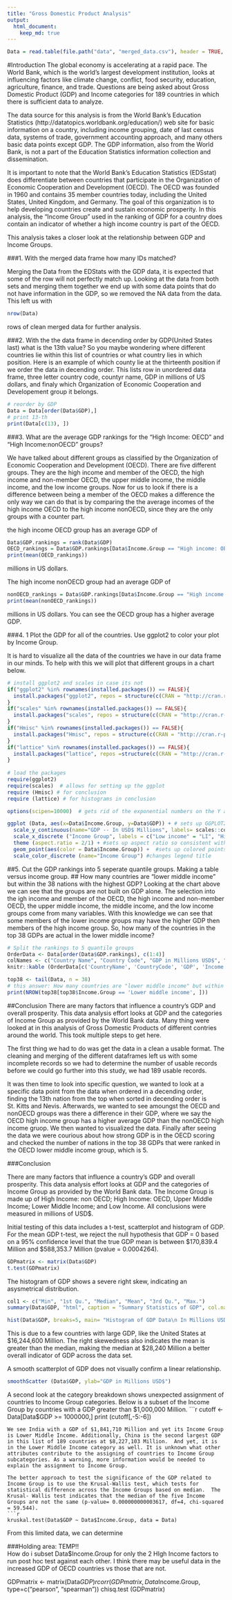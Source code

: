 ---
title: "Gross Domestic Product Analysis"
output:
  html_document:
    keep_md: true
---
```{r echo=FALSE}
Data = read.table(file.path("data", "merged_data.csv"), header = TRUE, encoding='UTF-8')
```

#Introduction
The global economy is accelerating at a rapid pace.  The World Bank, which is the world's largest development institution, looks at influencing factors like climate change, conflict, food security, education, agriculture, finance, and trade.  Questions are being asked about Gross Domestic Product (GDP) and Income categories for 189 countries in which there is sufficient data to analyze. 

The data source for this analysis is from the World Bank's Education Statistics (http://datatopics.worldbank.org/education/) web site for basic information on a country, including income grouping, date of last census data, systems of trade, government accounting approach, and many others basic data points except GDP. The GDP information, also from the World Bank, is not a part of the Education Statistics information collection and dissemination. 

It is important to note that the World Bank's Education Statistics (EDSstat) does differentiate between countries that participate in the Organization of Economic Cooperation and Development (OECD). The OECD was founded in 1960 and contains 35 member countries today, including the United States, United Kingdom, and Germany.  The goal of this organization is to help developing countries create and sustain economic prosperity.  In this analysis, the  "Income Group" used in the ranking of GDP for a country does contain an indicator of whether a high income country is part of the OECD. 

This analysis takes a closer look at the relationship between GDP and Income Groups.



###1. With the merged data frame how many IDs matched?

Merging the Data from the EDStats with the GDP data, it is expected that some of the row will not perfectly match up.  Looking at the data from both sets and merging them together we end up with some data points that do not have information in the GDP, so we removed the NA data from the data.  This left us with 
```{r}
nrow(Data)
```
rows of clean merged data for further analysis.

###2. With the the data frame in decending order by GDP(United States last) what is the 13th value?
So you maybe wondering where different countries lie within this list of countries or what country lies in which position.  Here is an example of which county lie at the thirteenth position if we order the data in decending order.  This lists row in unordered data frame, three letter country code, countyr name, GDP in millions of US dollars, and finaly which  Organization of Economic Cooperation and Developement group it belongs.

```{r}
# reorder by GDP
Data = Data[order(Data$GDP),]
# print 13-th
print(Data[c(13), ])
```

###3. What are the average GDP rankings for the "High Income: OECD" and "High Income:nonOECD" groups?

We have talked about different groups as classified by the Organization of Economic Cooperation and Development (OECD).  There are five different groups.  They are the high income and member of the OECD, the high income and non-member OECD, the upper middle income, the middle income, and the low income groups.  Now for us to look if there is a difference between being a member of the OECD makes a difference the only way we can do that is by comparing the the average incomes of the high income OECD to the high income nonOECD, since they are the only groups with a counter part.  

the high income OECD group has an average GDP of 
```{r}
Data$GDP.rankings = rank(Data$GDP)
OECD_rankings = Data$GDP.rankings[Data$Income.Group == "High income: OECD"]
print(mean(OECD_rankings))
```
millions in US dollars.

The high income nonOECD group had an average GDP of 
```{r}
nonOECD_rankings = Data$GDP.rankings[Data$Income.Group == "High income: nonOECD"]
print(mean(nonOECD_rankings)) 
```
millions in US dollars. You can see the OECD group has a higher average GDP.





###4. 1	Plot the GDP for all of the countries. Use ggplot2 to color your plot by Income Group.

It is hard to visualize all the data of the countries we have in our data frame in our minds.  To help with this we will plot that different groups in a chart below.
```{r kable}
# install ggplot2 and scales in case its not
if("ggplot2" %in% rownames(installed.packages()) == FALSE){
  install.packages("ggplot2", repos = structure(c(CRAN = "http://cran.r-project.org")))
}
if("scales" %in% rownames(installed.packages()) == FALSE){
  install.packages("scales", repos = structure(c(CRAN = "http://cran.r-project.org")))
}
if("Hmisc" %in% rownames(installed.packages()) == FALSE){
  install.packages("Hmisc", repos = structure(c(CRAN = "http://cran.r-project.org")))
}
if("lattice" %in% rownames(installed.packages()) == FALSE){
  install.packages("lattice", repos =structure(c(CRAN = "http://cran.r-project.org")))
}  
  
# load the packages
require(ggplot2)
require(scales)  # allows for setting up the ggplot
require (Hmisc) # for conclusion
require (lattice) # for histograms in conclusion

options(scipen=10000)  # gets rid of the exponential numbers on the Y axis

ggplot (Data, aes(x=Data$Income.Group, y=Data$GDP)) + # sets up GGPLOT2 scatter plot
  scale_y_continuous(name="GDP -- In USD$ Millions", labels= scales::comma, expand = c(0,0), limits=c(0, 20000000), breaks=seq(0,18000000, 2000000))  + #sets up Y axis with labels and range
  scale_x_discrete ("Income Group", labels = c("Low income" = "LI", "High income: nonOECD" = "nHI", "High income: OECD" = "oHI", "Lower middle income" = "LMI", "Upper middle income" = "UMI")) + # sets up x axis for abbreviates of categorical variable to prevent overlap and promote readability
  theme (aspect.ratio = 2/1) + #sets up aspect ratio so consistent with each output
  geom_point(aes(color = Data$Income.Group)) +  #sets up colored points
  scale_color_discrete (name="Income Group") #changes legend title

```   

##5. Cut the GDP rankings into 5 seperate quantile groups. Making a table versus income group.
##   How many countries are "lower middle income" but within the 38 nations with the highest GDP?
Looking at the chart above we can see that the groups are not built on GDP alone.  The selection into the igh income and member of the OECD, the high income and non-member OECD, the upper middle income, the middle income, and the low income groups come from many variables.  With this knowledge we can see that some members of the lower income groups may have the higher GDP then members of the high income group. So, how many of the countries in the top 38 GDPs are actual in the lower middle income?  

```{r}
# Split the rankings to 5 quantile groups
OrderData <- Data[order(Data$GDP.rankings), c(1:4)]
colNames <- c("Country Name", "Country Code", "GDP in Millions USD$", "Income Group")
knitr::kable (OrderData[c('CountryName', 'CountryCode', 'GDP', 'Income.Group')], col.names = colNames, align = 'c', caption = "Ranking in Income Group")

top38 <- tail(Data, n = 38)
# this answer: How many countries are "lower middle income" but within the 38 nations with the highest GDP
print(NROW(top38[top38$Income.Group == 'Lower middle income', ]))

```
##Conclusion
There are many factors that influence a country's GDP and overall prosperity. This data analysis effort looks at GDP and the categories of Income Group as provided by the World Bank data. Many thing were looked at in this analysis of Gross Domestic Products of different contries around the world.  This took multiple steps to get here.

The first thing we had to do was get the data in a clean a usable format.  The cleaning and merging of the different dataframes left us with some incomplete records so we had to determine the number of usable records before we could go further into this study, we had 189 usable records.

It was then time to look into specific question, we wanted to look at a specific data point from the data when ordered in a decending order, finding the 13th nation from the top when sorted in decending order is St. Kitts and Nevis.  Afterwards, we wanted to see amoungst the OECD and nonOECD groups was there a difference in their GDP, where we say the OECD high income group has a higher average GDP than the nonOECD high income gruop.  We then wanted to visualized the data.  Finally after seeing the data we were courious about how strong GDP is in the OECD scoring and checked the number of nations in the top 38 GDPs that were ranked in the OECD lower middle income group, which is 5.  


###Conclusion

There are many factors that influence a country's GDP and overall prosperity.  This data analysis effort looks at GDP and the categories of Income Group as provided by the World Bank data.  The Income Group is made up of High Income: non OECD; High Income: OECD, Upper Middle Income; Lower Middle Income; and Low Income. All conclusions were measured in millions of USD$.  

Initial testing of this data includes a t-test, scatterplot and histogram of GDP.  For the mean GDP t-test, we reject the null hypothesis that GDP = 0 based on a 95% confidence level that the true GDP mean is between $170,839.4 Million and $588,353.7 Million (pvalue = 0.0004264).

```{r}
GDPmatrix <- matrix(Data$GDP)
t.test(GDPmatrix)
```
  
The histogram of GDP shows a severe right skew, indicating an asysmetrical distribution.  

```{r}
col1 <- c("Min", "1st Qu.", "Median", "Mean", "3rd Qu.", "Max.")
summary(Data$GDP, "html", caption = "Summary Statistics of GDP", col.names=col1, align='c' )

hist(Data$GDP, breaks=5, main= "Histogram of GDP Data\n In Millions USD$", xlab = "GDP", ylab="Millions USD$", col="blue")

```
  
This is due to a few countries with large GDP, like the United States at $16,244,600 Million. The right skewedness also indicates the mean is greater than the median, making the median at $28,240 Million a better overall indicator of GDP across the data set.

A smooth scatterplot of GDP does not visually confirm a linear relationship.  
```{r}
smoothScatter (Data$GDP, ylab="GDP in Millions USD$")
``` 
  
A second look at the category breakdown shows unexpected assignment of countries to Income Group categories.  Below is a subset of the Income Group by countries with a GDP greater than $1,000,000 Million.
```{r}
cutoff <- Data[Data$GDP >= 1000000,]
print (cutoff[,-5:-6])
```
We see India with a GDP of $1,841,710 Million and yet its Income Group is Lower Middle Income. Additionally, China is the second largest GDP in this list of 189 countries at $8,227,103 Million.  And yet, it is in the Lower Middle Income category as well. It is unknown what other attributes contribute to the assigning of countries to Income Group subcategories. As a warning, more information would be needed to explain the assignment to Income Group.

The better approach to test the significance of the GDP related to Income Group is to use the Krusal-Wallis test, which tests for statistical difference across the Income Groups based on median.  The Krusal- Wallis test indicates that the median of the five Income Groups are not the same (p-value= 0.000000000003617, df=4, chi-squared = 59.544).
```{r}
kruskal.test(Data$GDP ~ Data$Income.Group, data = Data)
```
From this limited data, we can determine 

###Holding area:  TEMP!!   
How do i subset Data$Income.Group for only the 2 HIgh Income factors to run post hoc test against each other. I think there may be useful data in the increased GDP of OECD countries vs those that are not.

GDPmatrix <- matrix(Data$GDP)
rcorr (GDPmatrix, Data$Income.Group, type=c("pearson", "spearman"))
chisq.test (GDPmatrix)